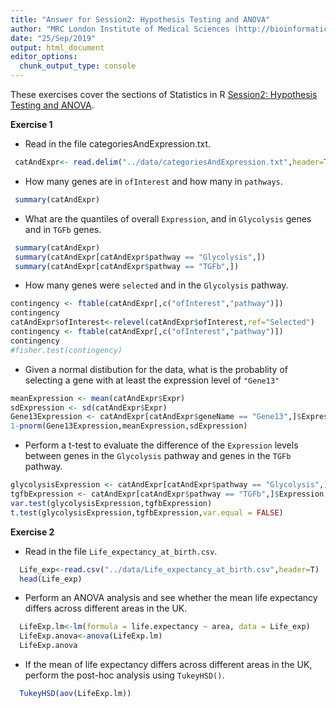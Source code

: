 ```yaml
---
title: "Answer for Session2: Hypothesis Testing and ANOVA"
author: "MRC London Institute of Medical Sciences (http://bioinformatics.lms.mrc.ac.uk)"
date: "25/Sep/2019"
output: html_document
editor_options: 
  chunk_output_type: console
---
```


These exercises cover the sections of Statistics in R [Session2: Hypothesis Testing and ANOVA]("../CBW_StatisticsInR_course.html#/54").

**Exercise 1**

- Read in the file categoriesAndExpression.txt.
```r
 catAndExpr<- read.delim("../data/categoriesAndExpression.txt",header=T)
```
- How many genes are in `ofInterest` and how many in `pathways`.
```r
 summary(catAndExpr)
```
- What are the quantiles of overall `Expression`, and in `Glycolysis` genes and in `TGFb` genes.
```r
 summary(catAndExpr)
 summary(catAndExpr[catAndExpr$pathway == "Glycolysis",])
 summary(catAndExpr[catAndExpr$pathway == "TGFb",])
```
- How many genes were `selected` and in the `Glycolysis` pathway.
```r
contingency <- ftable(catAndExpr[,c("ofInterest","pathway")])
contingency
catAndExpr$ofInterest<-relevel(catAndExpr$ofInterest,ref="Selected")
contingency <- ftable(catAndExpr[,c("ofInterest","pathway")])
contingency
#fisher.test(contingency)

```
- Given a normal distibution for the data, what is the probablity of selecting a gene with at least the expression level of `"Gene13"`
```r
meanExpression <- mean(catAndExpr$Expr)
sdExpression <- sd(catAndExpr$Expr)
Gene13Expression <- catAndExpr[catAndExpr$geneName == "Gene13",]$Expression
1-pnorm(Gene13Expression,meanExpression,sdExpression)
```

- Perform a t-test to evaluate the difference of the `Expression` levels between genes in the `Glycolysis` pathway and genes in the `TGFb` pathway.
```r
glycolysisExpression <- catAndExpr[catAndExpr$pathway == "Glycolysis",]$Expression
tgfbExpression <- catAndExpr[catAndExpr$pathway == "TGFb",]$Expression
var.test(glycolysisExpression,tgfbExpression)
t.test(glycolysisExpression,tgfbExpression,var.equal = FALSE)
```

**Exercise 2**

- Read in the file `Life_expectancy_at_birth.csv`.
```r
  Life_exp<-read.csv("../data/Life_expectancy_at_birth.csv",header=T)
  head(Life_exp)
```
- Perform an ANOVA analysis and see whether the mean life expectancy differs across different areas in the UK.
```r
  LifeExp.lm<-lm(formula = life.expectancy ~ area, data = Life_exp)
  LifeExp.anova<-anova(LifeExp.lm)
  LifeExp.anova
```
- If the mean of life expectancy differs across different areas in the UK, perform the post-hoc analysis using `TukeyHSD()`.
```r
  TukeyHSD(aov(LifeExp.lm))

```